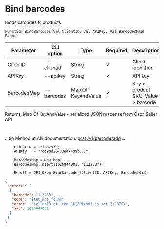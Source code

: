 ﻿---
sidebar_position: 1
---


# Bind barcodes
 Binds barcodes to products



`Function BindBarcodes(Val ClientID, Val APIKey, Val BarcodesMap) Export`

  | Parameter | CLI option | Type | Required | Description |
  |-|-|-|-|-|
  | ClientID | --clientid | String | &#x2714; | Client identifier |
  | APIKey | --apikey | String | &#x2714; | API key |
  | BarcodesMap | --barcodes | Map Of KeyAndValue | &#x2714; | Key > product SKU, Value > barcode |

  
  Returns:  Map Of KeyAndValue - serialized JSON response from Ozon Seller API

<br/>

:::tip
Method at API documentation: [post /v1/barcode/add](https://docs.ozon.ru/api/seller/#operation/add-barcode)
:::
<br/>


```bsl title="1C:Enterprise/OneScript code example"
    ClientID = "2128753";
    APIKey   = "7cc90d26-33e4-499b...";

    BarcodesMap = New Map;
    BarcodesMap.Insert(1626044001, "112233");

    Result = OPI_Ozon.BindBarcodes(ClientID, APIKey, BarcodesMap);
```
 



```json title="Result"
{
 "errors": [
  {
   "barcode": "112233",
   "code": "item_not_found",
   "error": "sellerID of item 1626044001 is not 2128753",
   "sku": 1626044001
  }
 ]
}
```
